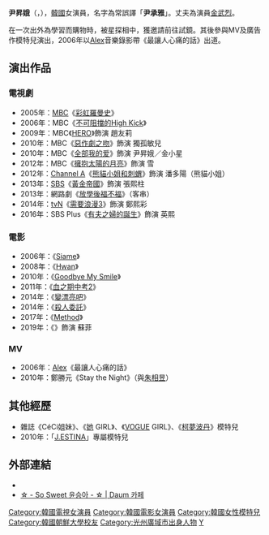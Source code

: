 {{DISPLAYTITLE:尹昇娥}}
{{藝人
| 姓名     = 尹昇娥
| 類型     = 女演員
| 圖片     = Yun Seung-a from acrofan.jpg
| 圖片尺寸 = 
| 圖片簡介 = 
| 本名     = 尹愛里（{{lang|ko|윤애리}}）
| 外文名   = 윤승아
| 外文     = ko
| 羅馬拼音 = Yoon Seung-A
| 英文名   = 
| 綽號     = 
| 其他藝名 = 
| 國籍     = {{KOR}}
| 民族     = 
| 籍貫     = 
| 出生日期 = {{birth date and age|1983|9|29}}
| 出生地點 = {{KOR}}[[光州廣域市|光州廣域市]]
| 生肖     = 
| 星座     = 
| 逝世日期 = 
| 逝世地點 = 
| 職業     = [[演員|演員]]
| 語言     = [[韓語|韓語]]
| 教育程度 = [[朝鮮大學_(韓國)|朝鮮大學]]美術纖維學士
| 宗教信仰 = 
| 配偶     = {{marriage|[[金武烈|金武烈]]|2015-4-4}}
| 兒女     = 
| 父母     = 
| 音樂類型 = 
| 演奏樂器 = 
| 出身地   = 
| 出道作   =
| 出道日期 = 2006年
| 代表作   = 
| 活躍年代 =
| 唱片公司 = 
| 經紀公司 = Prain TPC
| 網站     = 
| 相關團體 = 
| 獎項     = 
| IMDb    = 
| 現任成員 = 
| 過往成員 = 
| 音樂專輯 = 
| 電影     = 
| 電視節目 = 
| 舞臺劇   = 
| 書籍     = 
}}

'''尹昇娥'''（{{lang-ko|'''윤승아'''}}，{{bd|1983年|9月29日|catIdx=Yun}}），[[韓國|韓國]]女演員，名字為常誤譯「'''尹承雅'''」。丈夫為演員[[金武烈|金武烈]]。

在一次出外為學習而購物時，被星探相中，獲邀請前往試鏡。其後參與MV及廣告作模特兒演出，2006年以[[秋憲坤|Alex]]音樂錄影帶《最讓人心痛的話》出道。

== 演出作品 ==
=== 電視劇 ===
*2005年：[[文化廣播_(韓國)|MBC]]《[[彩虹羅曼史|彩虹羅曼史]]》
*2006年：MBC《[[不可阻擋的High_Kick|不可阻擋的High Kick]]》
*2009年：MBC《[[HERO_(韓國電視劇)|HERO]]》飾演 趙友莉
*2010年：MBC《[[惡作劇之吻_(韓國電視劇)|惡作劇之吻]]》飾演 獨孤敏兒
*2010年：MBC《[[全部我的爱|全部我的爱]]》飾演 尹昇娥／金小星
*2012年：MBC《[[擁抱太陽的月亮|擁抱太陽的月亮]]》飾演 雪
*2012年：[[Channel_A|Channel A]]《[[熊貓小姐和刺蝟|熊貓小姐和刺蝟]]》飾演 潘多陽（熊貓小姐）
*2013年：[[SBS_(韓國)|SBS]]《[[黃金帝國|黃金帝國]]》飾演 張熙柱
*2013年：網路劇《[[放學後福不福|放學後福不福]]》（客串）
*2014年：[[tvN|tvN]]《[[需要浪漫3|需要浪漫3]]》飾演 鄭熙彩
*2016年：SBS Plus《[[有夫之婦的誕生|有夫之婦的誕生]]》飾演 英熙

=== 電影 ===
*2006年：《[[Siame|Siame]]》
*2008年：《[[Hwan|Hwan]]》
*2010年：《[[Goodbye_My_Smile|Goodbye My Smile]]》
*2011年：《[[血之期中考2|血之期中考2]]》
*2014年：《[[變漂亮吧|變漂亮吧]]》
*2014年：《[[殺人委託|殺人委託]]》
*2017年：《[[Method|Method]]》
*2019年：《{{link-ko|燦實也多福|찬실이는 복도 많지}}》飾演 蘇菲

=== MV ===
*2006年：[[秋憲坤|Alex]]《最讓人心痛的話》
*2010年：鄭勝元《Stay the Night》（與[[朱相昱|朱相昱]]）
== 其他經歷 ==
*雜誌《CéCi姐妹》、《[[ELLE|她]] GIRL》、《[[时尚_(杂志)|VOGUE]] GIRL》、《[[柯夢波丹|柯夢波丹]]》模特兒
*2010年：「[[J.ESTINA|J.ESTINA]]」專屬模特兒
== 外部連結 ==
*{{instagram|doflwl|尹昇娥}}{{ko}}
*[http://cafe.daum.net/Sweetseunga ☆ - So Sweet 윤승아 - ☆ | Daum 카페] {{Wayback|url=http://cafe.daum.net/Sweetseunga |date=20111220063415 }}{{ko}}

{{DEFAULTSORT:Yoon, Seung-A}}
{{Prain TPC}}

[[Category:韓國電視女演員|Category:韓國電視女演員]]
[[Category:韓國電影女演員|Category:韓國電影女演員]]
[[Category:韓國女性模特兒|Category:韓國女性模特兒]]
[[Category:韓國朝鮮大學校友|Category:韓國朝鮮大學校友]]
[[Category:光州廣域市出身人物|Category:光州廣域市出身人物]]
[[Category:尹姓|Y]]
